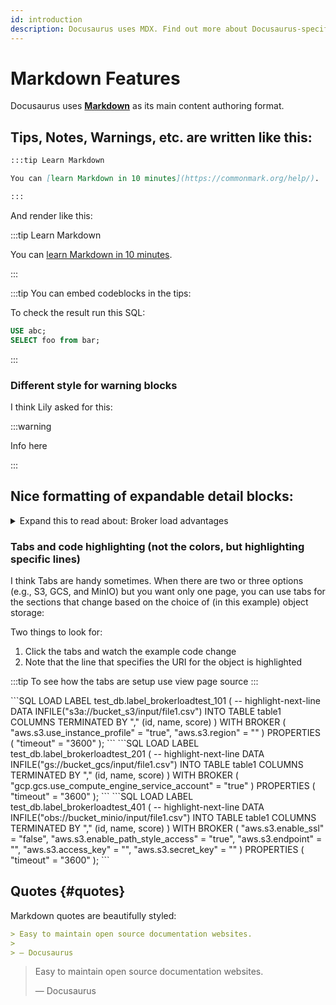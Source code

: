 ```yaml
---
id: introduction
description: Docusaurus uses MDX. Find out more about Docusaurus-specific features when writing Markdown.
---
```


# Markdown Features


Docusaurus uses **[Markdown](https://commonmark.org/)** as its main content authoring format.

## Tips, Notes, Warnings, etc. are written like this:

```md
:::tip Learn Markdown

You can [learn Markdown in 10 minutes](https://commonmark.org/help/).

:::
```

And render like this:

:::tip Learn Markdown

You can [learn Markdown in 10 minutes](https://commonmark.org/help/).

:::

:::tip You can embed codeblocks in the tips:

To check the result run this SQL:

```SQL
USE abc;
SELECT foo from bar;
```

:::

### Different style for warning blocks

I think Lily asked for this:

:::warning

Info here

:::

## Nice formatting of expandable detail blocks:

<details>

<summary>Expand this to read about: Broker load advantages</summary>

### Advantages of Broker Load

- Broker Load supports data transformation, UPSERT, and DELETE operations during loading.
- Broker Load runs in the background and clients don't need to stay connected for the job to continue.
- Broker Load is preferred for long running jobs, the default timeout is 4 hours.
- Broker Load supports Parquet, ORC, and CSV file format.

### Data flow

1. The user creates a load job
2. The frontend (FE) creates a query plan and distributes the plan to the backend nodes (BE)
3. The backend (BE) nodes pull the data from the source and load the data into StarRocks

</details>

### Tabs and code highlighting (not the colors, but highlighting specific lines)

I think Tabs are handy sometimes. When there are two or three options (e.g., S3, GCS, and MinIO) but you want only one page, you can use tabs for the sections that change based on the choice of (in this example) object storage:

Two things to look for:
1. Click the tabs and watch the example code change
2. Note that the line that specifies the URI for the object is highlighted

:::tip
To see how the tabs are setup use view page source
:::


<Tabs groupId="deployMethod">
  <TabItem value="S3" label="AWS S3" default>
```SQL
LOAD LABEL test_db.label_brokerloadtest_101
(
-- highlight-next-line
    DATA INFILE("s3a://bucket_s3/input/file1.csv")
    INTO TABLE table1
    COLUMNS TERMINATED BY ","
    (id, name, score)
)
WITH BROKER
(
    "aws.s3.use_instance_profile" = "true",
    "aws.s3.region" = "<aws_s3_region>"
)
PROPERTIES
(
    "timeout" = "3600"
);
```
  </TabItem>
  <TabItem value="GCS" label="Google GCS">
```SQL
LOAD LABEL test_db.label_brokerloadtest_201
(
-- highlight-next-line
    DATA INFILE("gs://bucket_gcs/input/file1.csv")
    INTO TABLE table1
    COLUMNS TERMINATED BY ","
    (id, name, score)
)
WITH BROKER
(
    "gcp.gcs.use_compute_engine_service_account" = "true"
)
PROPERTIES
(
    "timeout" = "3600"
);
```
  </TabItem>
  <TabItem value="MinIO" label="MinIO">
```SQL
LOAD LABEL test_db.label_brokerloadtest_401
(
-- highlight-next-line
    DATA INFILE("obs://bucket_minio/input/file1.csv")
    INTO TABLE table1
    COLUMNS TERMINATED BY ","
    (id, name, score)
)
WITH BROKER
(
    "aws.s3.enable_ssl" = "false",
    "aws.s3.enable_path_style_access" = "true",
    "aws.s3.endpoint" = "<s3_endpoint>",
    "aws.s3.access_key" = "<iam_user_access_key>",
    "aws.s3.secret_key" = "<iam_user_secret_key>"
)
PROPERTIES
(
    "timeout" = "3600"
);
```
  </TabItem>
</Tabs>

## Quotes {#quotes}

Markdown quotes are beautifully styled:

```md
> Easy to maintain open source documentation websites.
>
> — Docusaurus
```

<BrowserWindow>

> Easy to maintain open source documentation websites.
>
> — Docusaurus

</BrowserWindow>


